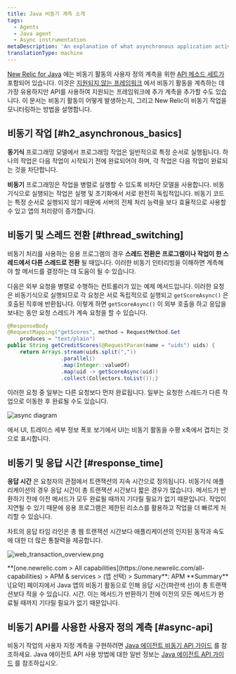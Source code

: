 ```yaml
---
title: Java 비동기 계측 소개
tags:
  - Agents
  - Java agent
  - Async instrumentation
metaDescription: 'An explanation of what asynchronous application activity is, and how it impacts New Relic performance monitoring of Java applications.'
translationType: machine
---
```




[New Relic for Java](/docs/agents/java-agent/getting-started/introduction-new-relic-java) 에는 비동기 활동의 사용자 정의 계측을 위한 [API 메소드 세트가](/docs/agents/java-agent/java-agent-api/java-agent-api-asynchronous-applications) 포함되어 있습니다. 이것은 [지원되지 않는 프레임워크](/docs/agents/java-agent/getting-started/compatibility-requirements-java-agent#frameworks) 에서 비동기 활동을 계측하는 데 가장 유용하지만 API를 사용하여 지원되는 프레임워크에 추가 계측을 추가할 수도 있습니다. 이 문서는 비동기 활동이 어떻게 발생하는지, 그리고 New Relic이 비동기 작업을 모니터링하는 방법을 설명합니다.

## 비동기 작업 [#h2_asynchronous_basics]

**동기식** 프로그래밍 모델에서 프로그래밍 작업은 일반적으로 특정 순서로 실행됩니다. 하나의 작업은 다음 작업이 시작되기 전에 완료되어야 하며, 각 작업은 다음 작업이 완료되는 것을 차단합니다.

**비동기** 프로그래밍은 작업을 병렬로 실행할 수 있도록 비차단 모델을 사용합니다. 비동기식으로 실행되는 작업은 실행 및 초기화에서 서로 완전히 독립적입니다. 비동기 코드는 특정 순서로 실행되지 않기 때문에 서버의 전체 처리 능력을 보다 효율적으로 사용할 수 있고 앱의 처리량이 증가합니다.

## 비동기 및 스레드 전환 [#thread_switching]

비동기 처리를 사용하는 응용 프로그램의 경우 **스레드 전환은 프로그램이나 작업이 한 스레드에서 다른 스레드로 전환** 될 때입니다. 이러한 비동기 인터리빙을 이해하면 계측해야 할 메서드를 결정하는 데 도움이 될 수 있습니다.

다음은 외부 요청을 병렬로 수행하는 컨트롤러가 있는 예제 메서드입니다. 이러한 요청은 비동기식으로 실행되므로 각 요청은 서로 독립적으로 실행되고 `getScoreAsync()` 은 호출된 직후에 반환됩니다. 이렇게 하면 `getScoreAsync()` 이 외부 호출을 하고 응답을 보내는 동안 요청 스레드가 계속 요청을 할 수 있습니다.

```java
@ResponseBody
@RequestMapping("getScores", method = RequestMethod.Get
    produces = "text/plain")
public String getCreditScores(@RequestParam(name = "uids") uids) {
    return Arrays.stream(uids.split(","))
                 .parallel()
                 .map(Integer::valueOf)
                 .map(uid -> getScoreAsync(uid))
                 .collect(Collectors.toList());}
```

이러한 요청 중 일부는 다른 요청보다 먼저 완료됩니다. 일부는 요청한 스레드가 다른 작업으로 이동한 후 완료될 수도 있습니다.

<img
  title="async diagram"
  alt="async diagram"
  src={apmJavaAsyncActivity}
/>

에서 <InlinePopover type="apm"/>UI, 트레이스 세부 정보 폭포 보기에서 UI는 비동기 활동을 수평 x축에서 겹치는 것으로 표시합니다.

## 비동기 및 응답 시간 [#response_time]

**응답 시간** 은 요청자의 관점에서 트랜잭션의 지속 시간으로 정의됩니다. 비동기식 애플리케이션의 경우 응답 시간이 총 트랜잭션 시간보다 짧은 경우가 많습니다. 메서드가 반환하기 전에 이전 메서드가 모두 완료될 때까지 기다릴 필요가 없기 때문입니다. 작업이 지연될 수 있기 때문에 응용 프로그램은 제한된 리소스를 활용하고 작업을 더 빠르게 처리할 수 있습니다.

차트의 응답 타임 라인은 총 웹 트랜잭션 시간보다 애플리케이션의 인지된 동작과 속도에 대한 더 많은 통찰력을 제공합니다.

<img
  title="web_transaction_overview.png"
  alt="web_transaction_overview.png"
  src={apmWebTransactionOverview}
/>

<figcaption>
  **[one.newrelic.com > All capabilities](https://one.newrelic.com/all-capabilities) > APM & services > (앱 선택) > Summary**: APM **Summary** \[요약] 페이지에서 Java 앱의 비동기 활동으로 인해 응답 시간(파란색 선)이 총 트랜잭션보다 적을 수 있습니다. 시간. 이는 메서드가 반환하기 전에 이전의 모든 메서드가 완료될 때까지 기다릴 필요가 없기 때문입니다.
</figcaption>

## 비동기 API를 사용한 사용자 정의 계측 [#async-api]

비동기 작업의 사용자 지정 계측을 구현하려면 [Java 에이전트 비동기 API 가이드](/docs/agents/java-agent/java-agent-api/java-agent-asynchronous-api-guide) 를 참조하세요. Java 에이전트 API 사용 방법에 대한 일반 정보는 [Java 에이전트 API 가이드](/docs/agents/java-agent/custom-instrumentation/java-agent-api-guide) 를 참조하십시오.